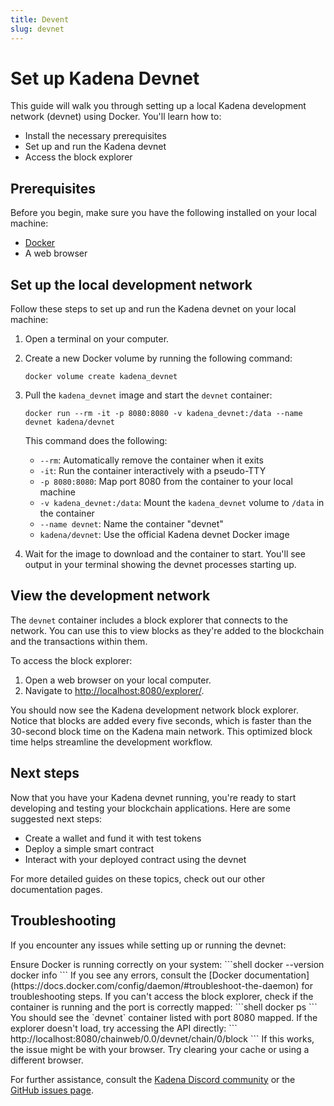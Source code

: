 ```yaml
---
title: Devent
slug: devnet
---
```


<head>
  <title>How-To Guides: Devnet</title>
  <meta name="description" content="Lorem ipsum dolor sit amet, consectetur adipiscing elit, sed do eiusmod tempor incididunt ut labore et dolore magna aliqua." />
</head>


# Set up Kadena Devnet

This guide will walk you through setting up a local Kadena development network (devnet) using Docker. You'll learn how to:

- Install the necessary prerequisites
- Set up and run the Kadena devnet
- Access the block explorer

## Prerequisites

Before you begin, make sure you have the following installed on your local machine:

- [Docker](https://docs.docker.com/get-docker/)
- A web browser

## Set up the local development network

Follow these steps to set up and run the Kadena devnet on your local machine:

1. Open a terminal on your computer.

2. Create a new Docker volume by running the following command:

   ```shell
   docker volume create kadena_devnet
   ```

3. Pull the `kadena_devnet` image and start the `devnet` container:

   ```shell
   docker run --rm -it -p 8080:8080 -v kadena_devnet:/data --name devnet kadena/devnet
   ```

   This command does the following:
   - `--rm`: Automatically remove the container when it exits
   - `-it`: Run the container interactively with a pseudo-TTY
   - `-p 8080:8080`: Map port 8080 from the container to your local machine
   - `-v kadena_devnet:/data`: Mount the `kadena_devnet` volume to `/data` in the container
   - `--name devnet`: Name the container "devnet"
   - `kadena/devnet`: Use the official Kadena devnet Docker image

4. Wait for the image to download and the container to start. You'll see output in your terminal showing the devnet processes starting up.

## View the development network

The `devnet` container includes a block explorer that connects to the network. You can use this to view blocks as they're added to the blockchain and the transactions within them.

To access the block explorer:

1. Open a web browser on your local computer.
2. Navigate to [http://localhost:8080/explorer/](http://localhost:8080/explorer/).

You should now see the Kadena development network block explorer. Notice that blocks are added every five seconds, which is faster than the 30-second block time on the Kadena main network. This optimized block time helps streamline the development workflow.

## Next steps

Now that you have your Kadena devnet running, you're ready to start developing and testing your blockchain applications. Here are some suggested next steps:

- Create a wallet and fund it with test tokens
- Deploy a simple smart contract
- Interact with your deployed contract using the devnet

For more detailed guides on these topics, check out our other documentation pages.

## Troubleshooting

If you encounter any issues while setting up or running the devnet:

<Tabs>
  <TabItem value="docker" label="Docker Issues" default>
    Ensure Docker is running correctly on your system:
    ```shell
    docker --version
    docker info
    ```
    If you see any errors, consult the [Docker documentation](https://docs.docker.com/config/daemon/#troubleshoot-the-daemon) for troubleshooting steps.
  </TabItem>
  <TabItem value="network" label="Network Issues">
    If you can't access the block explorer, check if the container is running and the port is correctly mapped:
    ```shell
    docker ps
    ```
    You should see the `devnet` container listed with port 8080 mapped.
  </TabItem>
  <TabItem value="explorer" label="Explorer Not Loading">
    If the explorer doesn't load, try accessing the API directly:
    ```
    http://localhost:8080/chainweb/0.0/devnet/chain/0/block
    ```
    If this works, the issue might be with your browser. Try clearing your cache or using a different browser.
  </TabItem>
</Tabs>

For further assistance, consult the [Kadena Discord community](https://discord.io/kadena) or the [GitHub issues page](https://github.com/kadena-io/chainweb-node/issues).